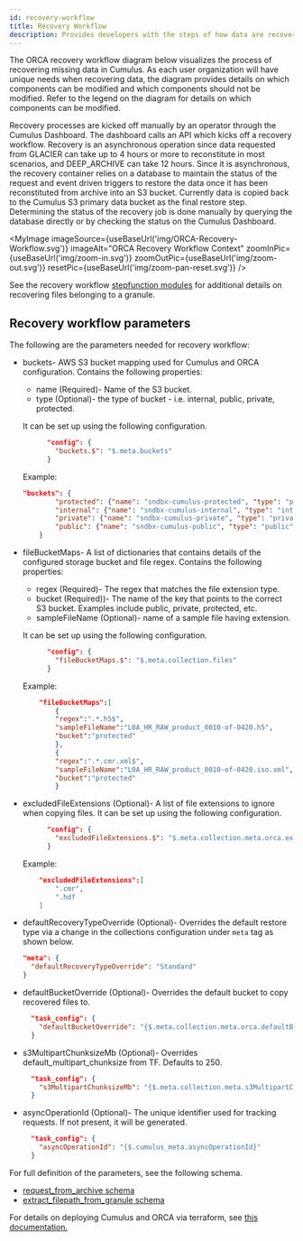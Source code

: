 ```yaml
---
id: recovery-workflow
title: Recovery Workflow
description: Provides developers with the steps of how data are recovered.
---
```



The ORCA recovery workflow diagram below visualizes the process of
recovering missing data in Cumulus. As each user organization will
have unique needs when recovering data, the diagram provides details
on which components can be modified and which components should not
be modified. Refer to the legend on the diagram for details on which
components can be modified.

Recovery processes are kicked off manually by an operator through
the Cumulus Dashboard. The dashboard calls an API which kicks off a
recovery workflow. Recovery is an asynchronous operation since data
requested from GLACIER can take up to 4 hours or more to reconstitute
in most scenarios, and DEEP_ARCHIVE can take 12 hours. 
Since it is asynchronous, the recovery container
relies on a database to maintain the status of the request and event
driven triggers to restore the data once it has been reconstituted
from archive into an S3 bucket. Currently data is copied back to the
Cumulus S3 primary data bucket as the final restore step. Determining
the status of the recovery job is done manually by querying the database
directly or by checking the status on the Cumulus Dashboard.

<MyImage
    imageSource={useBaseUrl('img/ORCA-Recovery-Workflow.svg')}
    imageAlt="ORCA Recovery Workflow Context"
    zoomInPic={useBaseUrl('img/zoom-in.svg')}
    zoomOutPic={useBaseUrl('img/zoom-out.svg')}
    resetPic={useBaseUrl('img/zoom-pan-reset.svg')}
/>

See the recovery workflow [stepfunction modules](https://github.com/nasa/cumulus-orca/tree/master/modules/workflows/OrcaRecoveryWorkflow) 
for additional details on recovering files belonging to a granule.

## Recovery workflow parameters

The following are the parameters needed for recovery workflow:

- buckets- AWS S3 bucket mapping used for Cumulus and ORCA configuration. Contains the following properties:
  - name (Required)- Name of the S3 bucket.
  - type (Optional)- the type of bucket - i.e. internal, public, private, protected. 

  It can be set up using the following configuration.
  ```json
        "config": {
          "buckets.$": "$.meta.buckets"
        }
    ```
    Example:

    ```json
    "buckets": {
            "protected": {"name": "sndbx-cumulus-protected", "type": "protected"},
            "internal": {"name": "sndbx-cumulus-internal", "type": "internal"},
            "private": {"name": "sndbx-cumulus-private", "type": "private"},
            "public": {"name": "sndbx-cumulus-public", "type": "public"}
        }
    ```
- fileBucketMaps- A list of dictionaries that contains details of the configured storage bucket and file regex. Contains the following properties:
  - regex (Required)- The regex that matches the file extension type.
  - bucket (Required))- The name of the key that points to the correct S3 bucket. Examples include public, private, protected, etc.
  - sampleFileName (Optional)- name of a sample file having extension.

  It can be set up using the following configuration.
  ```json
        "config": {
          "fileBucketMaps.$": "$.meta.collection.files"
        }
    ```
    Example: 
    ```json
        "fileBucketMaps":[
            {
            "regex":".*.h5$",
            "sampleFileName":"L0A_HR_RAW_product_0010-of-0420.h5",
            "bucket":"protected"
            },
            {
            "regex":".*.cmr.xml$",
            "sampleFileName":"L0A_HR_RAW_product_0010-of-0420.iso.xml",
            "bucket":"protected"
            }
    ```
- excludedFileExtensions (Optional)- A list of file extensions to ignore when copying files.
  It can be set up using the following configuration.
  ```json
        "config": {
          "excludedFileExtensions.$": "$.meta.collection.meta.orca.excludedFileExtensions"
        }
    ```
    Example: 
    ```json
        "excludedFileExtensions":[
            ".cmr",
            ".hdf
        ]
    ```
- defaultRecoveryTypeOverride (Optional)- Overrides the default restore type via a change in the collections configuration under `meta` tag as shown below. 
  ```json
  "meta": {
    "defaultRecoveryTypeOverride": "Standard"
  }
  ```
- defaultBucketOverride (Optional)- Overrides the default bucket to copy recovered files to.
  ```json
    "task_config": {
      "defaultBucketOverride": "{$.meta.collection.meta.orca.defaultBucketOverride}"
    }
    ```
- s3MultipartChunksizeMb (Optional)- Overrides default_multipart_chunksize from TF. Defaults to 250.
  ```json
    "task_config": {
      "s3MultipartChunksizeMb": "{$.meta.collection.meta.s3MultipartChunksizeMb}"
    }
    ```
- asyncOperationId (Optional)- The unique identifier used for tracking requests. If not present, it will be generated.
  ```json
    "task_config": {
      "asyncOperationId": "{$.cumulus_meta.asyncOperationId}"
    }
    ```

For full definition of the parameters, see the following schema.
- [request_from_archive schema](https://github.com/nasa/cumulus-orca/blob/master/tasks/request_from_archive/schemas/config.json)
- [extract_filepath_from_granule schema](https://github.com/nasa/cumulus-orca/blob/master/tasks/extract_filepaths_for_granule/schemas/config.json)

For details on deploying Cumulus and ORCA via terraform, see [this documentation.](https://github.com/nasa/cumulus-orca/blob/master/website/docs/developer/deployment-guide/deployment-with-cumulus.md)